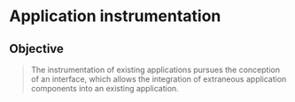 # Application instrumentation

## Objective

> The instrumentation of existing applications pursues the conception of an
> interface, which allows the integration of extraneous application components
> into an existing application.
